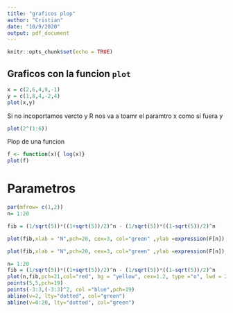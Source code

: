 ```yaml
---
title: "graficos plop"
author: "Cristian"
date: "10/9/2020"
output: pdf_document
---
```


```r
knitr::opts_chunk$set(echo = TRUE)
```

## Graficos con la funcion `plot` 


```r

x = c(2,6,4,9,-1)
y = c(1,8,4,-2,4)
plot(x,y)

```
Si no incoportamos vercto y R nos va a toamr el paramtro x como si fuera y

```r

plot(2^(1:6))
```

Plop de una funcion

```r
f <- function(x){ log(x)}
plot(f)

```

# Parametros

```r
par(mfrow= c(1,2))
n= 1:20

fib = (1/sqrt(5))*((1+sqrt(5))/2)^n - (1/sqrt(5))*((1-sqrt(5))/2)^n

plot(fib,xlab = "N",pch=20, cex=3, col="green" ,ylab =expression(F[n]), main = "a", log="xy")

plot(fib,xlab = "N",pch=20, cex=3, col="green" ,ylab =expression(F[n]), main = "a", log="x")


```

```r
n= 1:20
fib = (1/sqrt(5))*((1+sqrt(5))/2)^n - (1/sqrt(5))*((1-sqrt(5))/2)^n
plot(n,fib,pch=21,col="red", bg = "yellow", cex=1.2, type ="o", lwd = 2, lty="dotted", xaxp=c(0,6,5))
points(5,5,pch=19)
points(-3:3,(-3:3)^2, col ="blue",pch=19)
abline(v=2, lty="dotted", col="green")
abline(v=0:20, lty="dotted", col="green")

```

